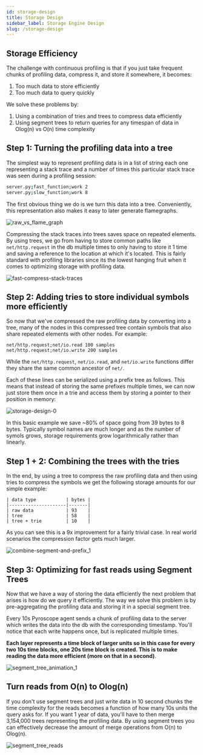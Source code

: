 ```yaml
---
id: storage-design
title: Storage Design
sidebar_label: Storage Engine Design
slug: /storage-design
---
```


## Storage Efficiency

The challenge with continuous profiling is that if you just take frequent chunks of profiling data, compress it, and store it somewhere, it becomes:
1. Too much data to store efficiently
2. Too much data to query quickly

We solve these problems by:
1. Using a combination of tries and trees to compress data efficiently
2. Using segment trees to return queries for any timespan of data in Olog(n) vs O(n) time complexity

## Step 1: Turning the profiling data into a tree

The simplest way to represent profiling data is in a list of string each one representing a stack trace and a number of times this particular stack trace was seen during a profiling session:

```bash
server.py;fast_function;work 2
server.py;slow_function;work 8
```

The first obvious thing we do is we turn this data into a tree. Conveniently, this representation also makes it easy to later generate flamegraphs.

![raw_vs_flame_graph](https://user-images.githubusercontent.com/23323466/110378930-0f065180-800b-11eb-9357-71724bc7258c.gif)

Compressing the stack traces into trees saves space on repeated elements. By using trees, we go from having to store common paths like `net/http.request` in the db multiple times to only having to store it 1 time and saving a reference to the location at which it's located. This is fairly standard with profiling libraries since its the lowest hanging fruit when it comes to optimizing storage with profiling data.

![fast-compress-stack-traces](https://user-images.githubusercontent.com/23323466/110227218-e109fb80-7eaa-11eb-81a8-cdf2b3944f1c.gif)

## Step 2: Adding tries to store individual symbols more efficiently

So now that we've compressed the raw profiling data by converting into a tree, many of the nodes in this compressed tree contain symbols that also share repeated elements with other nodes. For example:

```
net/http.request;net/io.read 100 samples
net/http.request;net/io.write 200 samples
```

While the `net/http.request`, `net/io.read`, and `net/io.write` functions differ they share the same common ancestor of `net/`.

Each of these lines can be serialized using a prefix tree as follows. This means that instead of storing the same prefixes multiple times, we can now just store them once in a trie and access them by storing a pointer to their position in memory:

![storage-design-0](https://user-images.githubusercontent.com/23323466/110520399-446e7600-80c3-11eb-84e9-ecac7c0dbf23.gif)

In this basic example we save ~80% of space going from 39 bytes to 8 bytes. Typically symbol names are much longer and as the number of symols grows, storage requirements grow logarithmically rather than linearly.

## Step 1 + 2: Combining the trees with the tries

In the end, by using a tree to compress the raw profiling data and then using tries to compress the symbols we get the following storage amounts for our simple example:

```
| data type           | bytes |
|---------------------|-------|
| raw data            | 93    |
| tree                | 58    |
| tree + trie         | 10    |
```

As you can see this is a 9x improvement for a fairly trivial case. In real world scenarios the compression factor gets much larger.

![combine-segment-and-prefix_1](https://user-images.githubusercontent.com/23323466/110262208-ca75aa00-7f67-11eb-8f16-0572a4641ee1.gif)

## Step 3: Optimizing for fast reads using Segment Trees

Now that we have a way of storing the data efficiently the next problem that arises is how do we query it efficiently. The way we solve this problem is by pre-aggregating the profiling data and storing it in a special segment tree.

Every 10s Pyroscope agent sends a chunk of profiling data to the server which writes the data into the db with the corresponding timestamp. You'll notice that each write happens once, but is replicated multiple times.

**Each layer represents a time block of larger units so in this case for every two 10s time blocks, one 20s time block is created. This is to make reading the data more efficient (more on that in a second)**.

![segment_tree_animation_1](https://user-images.githubusercontent.com/23323466/110259555-196a1200-7f5d-11eb-9223-218bb4b34c6b.gif)

## Turn reads from O(n) to Olog(n)

If you don't use segment trees and just write data in 10 second chunks the time complexity for the reads becomes a function of how many 10s units the query asks for. If you want 1 year of data, you'll have to then merge 3,154,000 trees representing the profiling data. By using segment trees you can effectively decrease the amount of merge operations from O(n) to Olog(n).

![segment_tree_reads](https://user-images.githubusercontent.com/23323466/110277713-b98a6000-7f8a-11eb-942f-3a924a6e0b09.gif)
